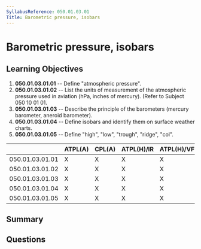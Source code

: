 ```yaml
---
SyllabusReference: 050.01.03.01
Title: Barometric pressure, isobars
---
```


# Barometric pressure, isobars

## Learning Objectives

1. **050.01.03.01.01** -- Define "atmospheric pressure".
2. **050.01.03.01.02** -- List the units of measurement of the atmospheric
   pressure used in aviation (hPa, inches of mercury). (Refer to Subject 050 10
   01 01.
3. **050.01.03.01.03** -- Describe the principle of the barometers (mercury
   barometer, aneroid barometer).
4. **050.01.03.01.04** -- Define isobars and identify them on surface weather
   charts.
5. **050.01.03.01.05** -- Define "high", "low", "trough", "ridge", "col".

|                 | ATPL(A) | CPL(A) | ATPL(H)/IR | ATPL(H)/VFR | CPL(H) | IR  | CBIR(A) |
| --------------- | ------- | ------ | ---------- | ----------- | ------ | --- | ------- |
| 050.01.03.01.01 | X       | X      | X          | X           | X      | X   | X       |
| 050.01.03.01.02 | X       | X      | X          | X           | X      | X   | X       |
| 050.01.03.01.03 | X       | X      | X          | X           | X      | X   |         |
| 050.01.03.01.04 | X       | X      | X          | X           | X      | X   | X       |
| 050.01.03.01.05 | X       | X      | X          | X           | X      | X   | X       |

## Summary

## Questions
